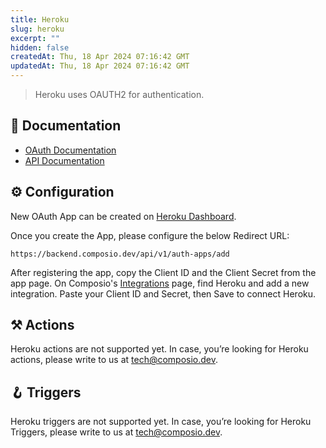 ```yaml
---
title: Heroku
slug: heroku
excerpt: ""
hidden: false
createdAt: Thu, 18 Apr 2024 07:16:42 GMT
updatedAt: Thu, 18 Apr 2024 07:16:42 GMT
--- 
```

> Heroku uses OAUTH2 for authentication.
## 📔 Documentation

- [OAuth Documentation](https://devcenter.heroku.com/articles/oauth)
- [API Documentation](https://devcenter.heroku.com/categories/platform-api)

## ⚙️ Configuration

<Tip>New OAuth App can be created on [Heroku Dashboard](https://dashboard.heroku.com/account/applications#api_clients).</Tip>

Once you create the App, please configure the below Redirect URL:


```
https://backend.composio.dev/api/v1/auth-apps/add
```

After registering the app, copy the Client ID and the Client Secret from the app page. On Composio's [Integrations](https://app.composio.dev/apps) page, find Heroku and add a new integration. Paste your Client ID and Secret, then Save to connect Heroku.


## ⚒️ Actions

Heroku actions are not supported yet. In case, you’re looking for Heroku actions, please write to us at tech@composio.dev.

## 🪝 Triggers

Heroku triggers are not supported yet. In case, you’re looking for Heroku Triggers, please write to us at tech@composio.dev.

